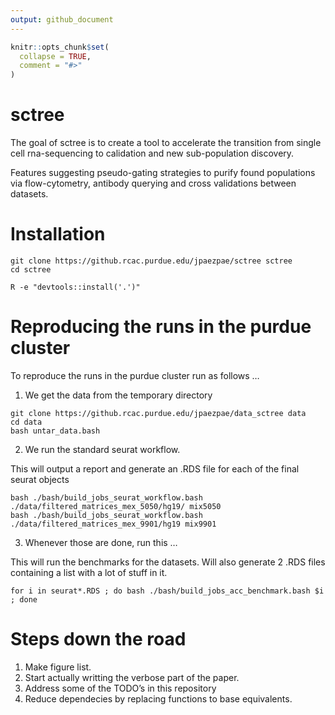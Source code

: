 ```yaml
---
output: github_document
---
```


<!-- README.md is generated from README.Rmd. Please edit that file -->

```r
knitr::opts_chunk$set(
  collapse = TRUE,
  comment = "#>"
)
```

# sctree

The goal of sctree is to create a tool to accelerate the transition from
single cell rna-sequencing to calidation and new sub-population discovery.

Features suggesting pseudo-gating strategies to purify found populations via
flow-cytometry, antibody querying and cross validations between datasets.

# Installation

```
git clone https://github.rcac.purdue.edu/jpaezpae/sctree sctree
cd sctree

R -e "devtools::install('.')"
```


# Reproducing the runs in the purdue cluster

To reproduce the runs in the purdue cluster run as follows ...

1. We get the data from the temporary directory

```
git clone https://github.rcac.purdue.edu/jpaezpae/data_sctree data
cd data
bash untar_data.bash
```

2. We run the standard seurat workflow.

This will output a report and generate an .RDS file for each of the final 
seurat objects

```
bash ./bash/build_jobs_seurat_workflow.bash ./data/filtered_matrices_mex_5050/hg19/ mix5050
bash ./bash/build_jobs_seurat_workflow.bash ./data/filtered_matrices_mex_9901/hg19 mix9901 
```

3. Whenever those are done, run this ...

This will run the benchmarks for the datasets. Will also generate 2 .RDS files
containing a list with a lot of stuff in it.

```
for i in seurat*.RDS ; do bash ./bash/build_jobs_acc_benchmark.bash $i ; done
```

# Steps down the road

1. Make figure list.
2. Start actually writting the verbose part of the paper.
3. Address some of the TODO's in this repository
4. Reduce dependecies by replacing functions to base equivalents.


